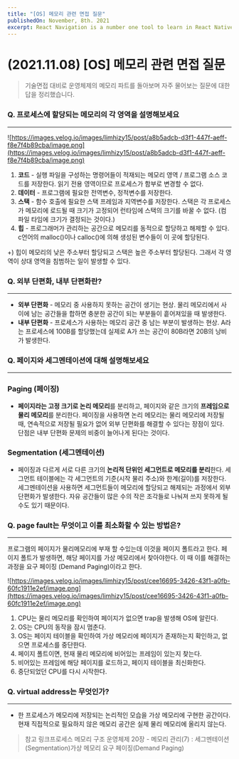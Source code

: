 ```yaml
---
title: "[OS] 메모리 관련 면접 질문"
publishedOn: November, 8th. 2021
excerpt: React Navigation is a number one tool to learn in React Native. You would always use them; these are some of the best practices in using React Navigation
---
```



<Meta title="[OS] 메모리 관련 면접 질문" />

# (2021.11.08) [OS] 메모리 관련 면접 질문

> 기술면접 대비로 운영체제의 메모리 파트를 돌아보며 자주 물어보는 질문에 대한 답을 정리했습니다.
> 

### Q. 프로세스에 할당되는 메모리의 각 영역을 설명해보세요

---

![https://images.velog.io/images/limhizy15/post/a8b5adcb-d3f1-447f-aeff-f8e7f4b89cba/image.png](https://images.velog.io/images/limhizy15/post/a8b5adcb-d3f1-447f-aeff-f8e7f4b89cba/image.png)

1. **코드** - 실행 파일을 구성하는 명령어들이 적재되는 메모리 영역 / 프로그램 소스 코드를 저장한다. 읽기 전용 영역이므로 프로세스가 함부로 변경할 수 없다.
2. **데이터** - 프로그램에 필요한 전역변수, 정적변수를 저장한다.
3. **스택** - 함수 호출에 필요한 스택 프레임과 지역변수를 저장한다. 스택은 각 프로세스가 메모리에 로드될 때 크기가 고정되어 런타임에 스택의 크기를 바꿀 수 없다. (컴파일 타임에 크기가 결정되는 것이다.)
4. **힙** - 프로그래머가 관리하는 공간으로 메모리를 동적으로 할당하고 해제할 수 있다. c언어의 malloc()이나 calloc()에 의해 생성된 변수들이 이 곳에 할당된다.

+) 힙이 메모리의 낮은 주소부터 할당되고 스택은 높은 주소부터 할당된다. 그래서 각 영역이 상대 영역을 침범하는 일이 발생할 수 있다.

### Q. 외부 단편화, 내부 단편화란?

---

- **외부 단편화** - 메모리 중 사용하지 못하는 공간이 생기는 현상. 물리 메모리에서 사이에 남는 공간들을 합하면 충분한 공간이 되는 부분들이 흩어져있을 때 발생한다.
- **내부 단편화** - 프로세스가 사용하는 메모리 공간 중 남는 부분이 발생하는 현상. A라는 프로세스에 100B를 할당했는데 실제로 A가 쓰는 공간이 80B라면 20B의 낭비가 발생한다.

### Q. 페이지와 세그멘테이션에 대해 설명해보세요

---

### Paging (페이징)

- **페이지라는 고정 크기로 논리 메모리**를 분리하고, 페이지와 같은 크기의 **프레임으로 물리 메모리**를 분리한다. 페이징을 사용하면 논리 메모리는 물리 메모리에 저장될 때, 연속적으로 저장될 필요가 없어 외부 단편화를 해결할 수 있다는 장점이 있다. 단점은 내부 단편화 문제의 비중이 늘어나게 된다는 것이다.

### Segmentation (세그멘테이션)

- 페이징과 다르게 서로 다른 크기의 **논리적 단위인 세그먼트로 메모리를 분리**한다. 세그먼트 테이블에는 각 세그먼트의 기준(시작 물리 주소)와 한계(길이)를 저장한다. 세그멘테이션을 사용하면 세그먼트들이 메모리에 할당되고 해제되는 과정에서 외부단편화가 발생한다. 자유 공간들이 많은 수의 작은 조각들로 나눠져 쓰지 못하게 될 수도 있기 때문이다.

### Q. page fault는 무엇이고 이를 최소화할 수 있는 방법은?

---

프로그램의 페이지가 물리메모리에 부재 할 수있는데 이것을 페이지 폴트라고 한다. 페이지 폴트가 발생하면, 해당 페이지를 가상 메모리에서 찾아야한다. 이 때 이를 해결하는 과정을 요구 페이징 (Demand Paging)이라고 한다.

![https://images.velog.io/images/limhizy15/post/cee16695-3426-43f1-a0fb-60fc1911e2ef/image.png](https://images.velog.io/images/limhizy15/post/cee16695-3426-43f1-a0fb-60fc1911e2ef/image.png)

1. CPU는 물리 메모리를 확인하여 페이지가 없으면 trap을 발생해 OS에 알린다.
2. OS는 CPU의 동작을 잠시 멈춘다.
3. OS는 페이지 테이블을 확인하여 가상 메모리에 페이지가 존재하는지 확인하고, 없으면 프로세스를 중단한다.
4. 페이지 폴트이면, 현재 물리 메모리에 비어있는 프레임이 있는지 찾는다.
5. 비어있는 프레임에 해당 페이지를 로드하고, 페이지 테이블을 최신화한다.
6. 중단되었던 CPU를 다시 시작한다.

### Q. virtual address는 무엇인가?

---

- 한 프로세스가 메모리에 저장되는 논리적인 모습을 가상 메모리에 구현한 공간이다. 현재 직접적으로 필요하지 않은 메모리 공간은 실제 물리 메모리에 올리지 않는다.

> 참고 링크프로세스 메모리 구조 운영체제 20장 - 메모리 관리(7) : 세그멘테이션(Segmentation)가상 메모리 요구 페이징(Demand Paging)
>
